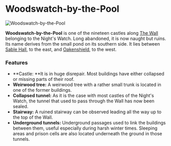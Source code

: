 

# Woodswatch-by-the-Pool

<Image src="https://cdn.sanity.io/images/1as7cn02/production/361f09b2513a3fa12faf89ee617cb26e4b29cd1c-1162x825.png?w=976&h=350&fit=crop&crop=center&auto=format" alt="Woodswatch-by-the-Pool" width={976} height={350}  />

<ProjectDetails
  floatRight
  region="The Wall"
  house="Night's Watch"
  type="Ruin"
  status="Completed"
  warp="/warp woodswatch"
  projectLead="xwx977"
  dateStarted="January 17, 2013"
  dateCompleted="January 17, 2013"
/>

**Woodswatch-by-the-Pool** is one of the nineteen castles along [The Wall](https://westeroscraft.com/wiki/the-wall) belonging to the Night's Watch. Long abandoned, it is now naught but ruins. Its name derives from the small pond on its southern side. It lies between [Sable Hall](https://westeroscraft.com/wiki/the-wall/sable-hall), to the east, and [Oakenshield](https://westeroscraft.com/wiki/the-wall/oakenshield), to the west.

### Features

* **Castle: **It is in huge disrepair. Most buildings have either collapsed or missing parts of their roof.
* **Weirwood tree:** A weirwood tree with a rather small trunk is located in one of the former buildings.
* **Collapsed tunnel:** As it is the case with most castles of the Night's Watch, the tunnel that used to pass through the Wall has now been sealed.
* **Stairway:** A ruined stairway can be observed leading all the way up to the top of the Wall.
* **Underground tunnels:** Underground passages used to link the buildings between them, useful especially during harsh winter times. Sleeping areas and prison cells are also located underneath the ground in those tunnels.